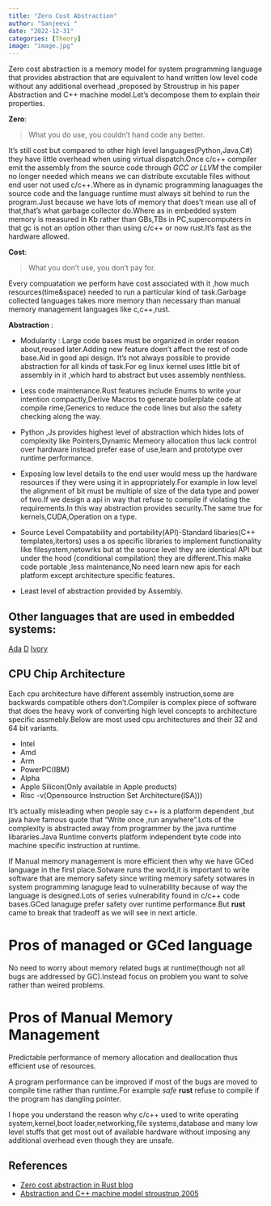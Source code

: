 ```yaml
---
title: "Zero Cost Abstraction"
author: "Sanjeevi "
date: "2022-12-31"
categories: [Theory]
image: "image.jpg"
---
```


Zero cost abstraction is a memory model for system programming language that provides abstraction that are equivalent to hand written low level code without any additional overhead ,proposed by Stroustrup in his paper Abstraction and C++ machine model.Let's decompose them to explain their properties.

**Zero**:

>What you do use, you couldn't hand code any better.

 It's still cost but compared to other high level languages(Python,Java,C#) they have little overhead when using virtual dispatch.Once c/c++ compiler emit the assembly from the source code through _GCC or LLVM_ the compiler no longer needed which means we can distribute excutable files without end user not used c/c++.Where as in dynamic programming lanaguages the source code and the language runtime must always sit behind to run
 the program.Just because we have lots of memory that does't mean use all of that,that's what garbage collector do.Where as in embedded system memory is measured in Kb rather than GBs,TBs in PC,supercomputers in that gc is not an option other than using c/c++ or now rust.It's fast as the hardware allowed.

**Cost**:

>What you don't use, you don't pay for.

 Every compuatation we perform have cost associated with it ,how much resources(time&space) needed to run a particular kind of task.Garbage collected languages takes more memory than necessary than manual memory management languages like c,c++,rust.

 **Abstraction** :

 - Modularity : Large code bases must be organized in order reason about,reused later.Adding new feature doen't affect the rest of code base.Aid in good api design. 
 It's not always possible to provide abstraction for all kinds of task.For eg linux kernel uses little bit of assembly in it ,which hard to abstract but uses assembly nonthless.

 - Less code maintenance.Rust features include Enums to write your intention compactly,Derive Macros to generate boilerplate code at compile rime,Generics to reduce the code lines but also the safety checking along the way.

 - Python ,Js provides highest level of abstraction which hides lots of complexity like Pointers,Dynamic Memeory allocation thus lack control over hardware instead prefer ease of use,learn and prototype over runtime performance.

 - Exposing low level details to the end user would mess up the hardware resources if they were using it in appropriately.For example in low level the alignment of bit must be multiple of size of the data type and power of two.If we design a api in way that refuse to compile if violating the requirements.In this way abstraction provides security.The same true for kernels,CUDA,Operation on a type.

- Source Level Compatability and portability(API)-Standard libaries(C++ templates,itertors) uses a os specific libraries to implement functionality like filesystem,netowrks but at the source level they are identical API but under the hood (conditional compilation) they are different.This make code portable ,less maintenance,No need learn new apis for each platform except architecture specific features.

- Least level of abstraction provided by Assembly. 

## Other languages that are used in embedded systems:

[Ada](https://www.adacore.com/about-spark)
[D](https://dlang.org/)
[Ivory](https://ivorylang.org)

## CPU Chip Architecture
 Each cpu architecture have different assembly instruction,some are backwards compatible others don't.Compiler is complex piece of software that does the heavy work of converting high level concepts to architecture specific assmebly.Below are most used cpu architectures and their 32 and 64 bit variants.

 - Intel
 - Amd
 - Arm
 - PowerPC(IBM)
 - Alpha
 - Apple Silicon(Only available in Apple products)
 - Risc -v(Opensource Instruction Set Architecture(ISA)))

 It's actually misleading when people say c++ is a platform dependent ,but java have famous quote that
"Write once ,run anywhere".Lots of the complexity is abstracted away from programmer by the java runtime libararies.Java Runtime converts platform independent byte code into machine specific instruction at runtime.


If Manual memory management is more efficient then why we have GCed language in the first place.Sotware runs the world,it is important to write software that are memory safety since writing memory safety sotwares in system programming lanaguge lead to vulnerability because of way the language is designed.Lots of series vulnerability found in c/c++ code bases.GCed lanaguge prefer safety over runtime performance.But **rust** came to break that tradeoff as we will see in next article. 

# Pros of managed or GCed language
No need to worry about memory related bugs at runtime(though not all bugs are addressed by GC).Instead focus on problem you want to solve rather than weired problems.

# Pros of Manual Memory Management
Predictable performance of memory allocation and deallocation thus efficient use of resources.
 
A program performance can be improved if most of the bugs are moved to compile time rather than runtime.For example *safe* **rust** refuse to compile if the program has dangling pointer.

I hope you understand the reason why c/c++ used to write operating system,kernel,boot loader,networking,file systems,database and many low level stuffs that get most out of available hardware without imposing any additional overhead even though they are unsafe.

## References
 - <a href="https://blog.rust-lang.org/2015/05/11/traits.html" target="_blank">Zero cost abstraction in Rust blog</a> 
- <a href="https://link.springer.com/chapter/10.1007/11535409_1" target="_blank">Abstraction and C++ machine model stroustrup 2005</a>
 
